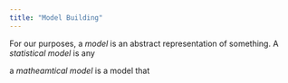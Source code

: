```yaml
---
title: "Model Building"
---
```


For our purposes, a *model* is an abstract representation of something. A *statistical model* is any 

a *matheamtical model* is a model that  

